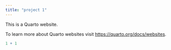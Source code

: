 ```yaml
---
title: "project 1"
---
```


This is a Quarto website.

To learn more about Quarto websites visit <https://quarto.org/docs/websites>.

```r
1 + 1
```
